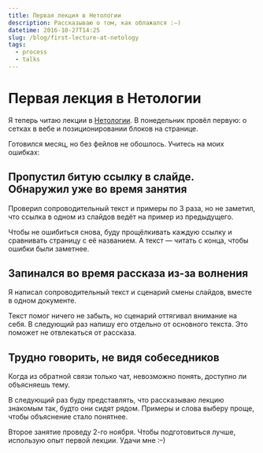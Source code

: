 ```yaml
---
title: Первая лекция в Нетологии
description: Рассказываю о том, как облажался :–)
datetime: 2016-10-27T14:25
slug: /blog/first-lecture-at-netology
tags:
  - process
  - talks
---
```


# Первая лекция в Нетологии

Я теперь читаю лекции в [Нетологии](https://netology.ru/). В понедельник провёл первую: о сетках в вебе и позиционировании блоков на странице.

Готовился месяц, но без фейлов не обошлось. Учитесь на моих ошибках:

## Пропустил битую ссылку в слайде. Обнаружил уже во время занятия

Проверил сопроводительный текст и примеры по 3 раза, но не заметил, что ссылка в одном из слайдов ведёт на пример из предыдущего.

Чтобы не ошибиться снова, буду прощёлкивать каждую ссылку и сравнивать страницу с её названием. А текст — читать с конца, чтобы ошибки были заметнее.

## Запинался во время рассказа из-за волнения

Я написал сопроводительный текст и сценарий смены слайдов, вместе в одном документе.

Текст помог ничего не забыть, но сценарий оттягивал внимание на себя. В следующий раз напишу его отдельно от основного текста. Это поможет не отвлекаться от рассказа.

## Трудно говорить, не видя собеседников

Когда из обратной связи только чат, невозможно понять, доступно ли объясняешь тему.

В следующий раз буду представлять, что рассказываю лекцию знакомым так, будто они сидят рядом. Примеры и слова выберу проще, чтобы объяснение стало понятнее.

Второе занятие проведу 2-го ноября. Чтобы подготовиться лучше, использую опыт первой лекции. Удачи мне <nobr>:–)</nobr>
